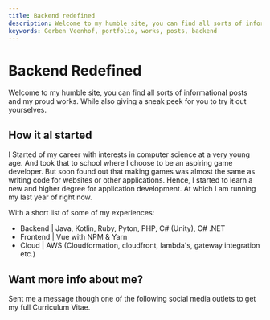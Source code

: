 ```yaml
---
title: Backend redefined
description: Welcome to my humble site, you can find all sorts of informational posts and my proud works. While also giving a sneak peek for you to try it out yourselves.
keywords: Gerben Veenhof, portfolio, works, posts, backend
---
```


<Layout title="Home | Gerben Veenhof">

# Backend Redefined

Welcome to my humble site, you can find all sorts of informational posts and my proud works. While also giving a sneak peek for you to try it out yourselves.

## How it al started

I Started of my career with interests in computer science at a very young age. And took that to school where I choose to be an aspiring game developer. But soon found out that making games was almost the same as writing code for websites or other applications. Hence, I started to learn a new and higher degree for application development. At which I am running my last year of right now.

With a short list of some of my experiences:

- Backend | Java, Kotlin, Ruby, Pyton, PHP, C# (Unity), C# .NET
- Frontend | Vue with NPM & Yarn
- Cloud | AWS (Cloudformation, cloudfront, lambda's, gateway integration etc.)

<Glide/>

## Want more info about me?

Sent me a message though one of the following social media outlets to get my full Curriculum Vitae.
</Layout>
